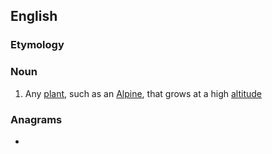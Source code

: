 ==English==

===Etymology===
{{confix|en|acro|phyte|t1=sharp; peak|t2=plant}}

===Noun===
{{en-noun}}

# {{lb|en|botany}} Any [[plant]], such as an [[Alpine]], that grows at a high [[altitude]]

===Anagrams===
* {{anagrams|en|a=acehoprty|pothecary}}